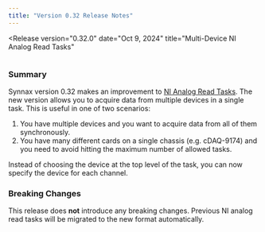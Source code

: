 ```yaml
---
title: "Version 0.32 Release Notes"
---
```



<Release
version="0.32.0"
date="Oct 9, 2024"
title="Multi-Device NI Analog Read Tasks"
>

<Image client:only="react" id="releases/0-32-0/thumbnail" />

### Summary

Synnax version 0.32 makes an improvement to
[NI Analog Read Tasks](/reference/driver/ni/analog-read-task). The new version allows
you to acquire data from multiple devices in a single task. This is useful in one of two
scenarios:

1. You have multiple devices and you want to acquire data from all of them
   synchronously.
2. You have many different cards on a single chassis (e.g. cDAQ-9174) and you need to
   avoid hitting the maximum number of allowed tasks.

Instead of choosing the device at the top level of the task, you can now specify the
device for each channel.

### Breaking Changes

This release does **not** introduce any breaking changes. Previous NI analog read tasks
will be migrated to the new format automatically.

</Release>
